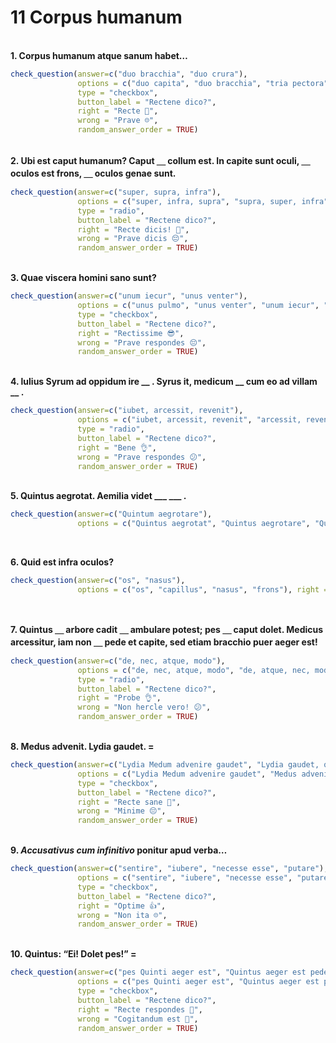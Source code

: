 # 11 Corpus humanum

</br>
**1. Corpus humanum atque sanum habet…**

```{r}
check_question(answer=c("duo bracchia", "duo crura"),
               options = c("duo capita", "duo bracchia", "tria pectora", "duo crura"),
               type = "checkbox",
               button_label = "Rectene dico?",
               right = "Recte 🤩",
               wrong = "Prave ☹️",
               random_answer_order = TRUE)
```


</br>
**2. Ubi est caput humanum? Caput ＿ collum est. In capite sunt oculi, ＿ oculos est frons, ＿ oculos genae sunt.**

```{r}
check_question(answer=c("super, supra, infra"),
               options = c("super, infra, supra", "supra, super, infra", "super, supra, infra", "supra, infra, super"),
               type = "radio",
               button_label = "Rectene dico?",
               right = "Recte dicis! 🥳",
               wrong = "Prave dicis 😔",
               random_answer_order = TRUE)
```


</br>
**3. Quae viscera homini sano sunt?**


```{r}
check_question(answer=c("unum iecur", "unus venter"),
               options = c("unus pulmo", "unus venter", "unum iecur", "duo corda"),
               type = "checkbox",
               button_label = "Rectene dico?",
               right = "Rectissime 😎",
               wrong = "Prave respondes 😔",
               random_answer_order = TRUE)
```


</br>
**4. lulius Syrum ad oppidum ire __ . Syrus it, medicum __ cum eo ad villam __ .**


```{r}
check_question(answer=c("iubet, arcessit, revenit"),
               options = c("iubet, arcessit, revenit", "arcessit, revenit, iubet", "arcessit, iubet, revenit", "iubet, revenit, arcessit"),
               type = "radio",
               button_label = "Rectene dico?",
               right = "Bene 👌",
               wrong = "Prave respondes 😕",
               random_answer_order = TRUE)
```


</br>
**5. Quintus aegrotat. Aemilia videt ___ ___ .**

```{r}
check_question(answer=c("Quintum aegrotare"), 
               options = c("Quintus aegrotat", "Quintus aegrotare", "Quintum aegrotat", "Quintum aegrotare"), right = "bene  🤩", wrong = "non hercle vero! 😕", button_label = "Rectene dico?", type = "radio")
```
</br>

**6. Quid est infra oculos?**
```{r}
check_question(answer=c("os", "nasus"), 
               options = c("os", "capillus", "nasus", "frons"), right = "ita, ut dicis 👏", wrong = "quid ais? 🤨", button_label = "Rectene dico?", type = "checkbox")
```
</br>

**7. Quintus ＿ arbore cadit ＿ ambulare potest; pes ＿ caput dolet. Medicus arcessitur, iam non ＿ pede et capite, sed etiam bracchio puer aeger est!**


```{r}
check_question(answer=c("de, nec, atque, modo"),
               options = c("de, nec, atque, modo", "de, atque, nec, modo", "de, modo, nec, atque", "modo, de, nec, atque"),
               type = "radio",
               button_label = "Rectene dico?",
               right = "Probe 👌",
               wrong = "Non hercle vero! 😕",
               random_answer_order = TRUE)
```


</br>
**8. Medus advenit. Lydia gaudet. = **


```{r}
check_question(answer=c("Lydia Medum advenire gaudet", "Lydia gaudet, quod Medus advenit"),
               options = c("Lydia Medum advenire gaudet", "Medus advenit, quod Lydia gaudet", "Lydia gaudet, quod Medus advenit", "Medus Lydiam advenire gaudet"),
               type = "checkbox",
               button_label = "Rectene dico?",
               right = "Recte sane 🙂",
               wrong = "Minime 😔",
               random_answer_order = TRUE)
```


</br>
**9. _Accusativus cum infinitivo_ ponitur apud verba…**

```{r}
check_question(answer=c("sentire", "iubere", "necesse esse", "putare"),
               options = c("sentire", "iubere", "necesse esse", "putare"),
               type = "checkbox",
               button_label = "Rectene dico?",
               right = "Optime 👍",
               wrong = "Non ita ☹️",
               random_answer_order = TRUE)
```


</br>
**10. Quintus: "Ei! Dolet pes!" = **

```{r}
check_question(answer=c("pes Quinti aeger est", "Quintus aeger est pede"),
               options = c("pes Quinti aeger est", "Quintus aeger est pede", "pes Quinti aegrum est", "Quintus pes aeger est"),
               type = "checkbox",
               button_label = "Rectene dico?",
               right = "Recte respondes 🙂",
               wrong = "Cogitandum est 🤔",
               random_answer_order = TRUE)
```


